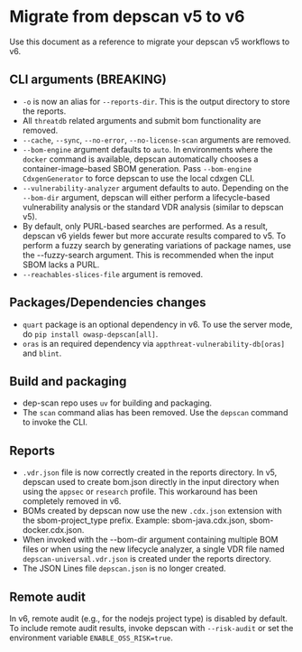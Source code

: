 # Migrate from depscan v5 to v6

Use this document as a reference to migrate your depscan v5 workflows to v6.

## CLI arguments (BREAKING)

- `-o` is now an alias for `--reports-dir`. This is the output directory to store the reports.
- All `threatdb` related arguments and submit bom functionality are removed.
- `--cache`, `--sync`, `--no-error`, `--no-license-scan` arguments are removed.
- `--bom-engine` argument defaults to `auto`. In environments where the `docker` command is available, depscan automatically chooses a container-image–based SBOM generation. Pass `--bom-engine CdxgenGenerator` to force depscan to use the local cdxgen CLI.
- `--vulnerability-analyzer` argument defaults to auto. Depending on the `--bom-dir` argument, depscan will either perform a lifecycle-based vulnerability analysis or the standard VDR analysis (similar to depscan v5).
- By default, only PURL-based searches are performed. As a result, depscan v6 yields fewer but more accurate results compared to v5. To perform a fuzzy search by generating variations of package names, use the --fuzzy-search argument. This is recommended when the input SBOM lacks a PURL.
- `--reachables-slices-file` argument is removed.

## Packages/Dependencies changes

- `quart` package is an optional dependency in v6. To use the server mode, do `pip install owasp-depscan[all]`.
- `oras` is an required dependency via `appthreat-vulnerability-db[oras]` and `blint`.

## Build and packaging

- dep-scan repo uses `uv` for building and packaging.
- The `scan` command alias has been removed. Use the `depscan` command to invoke the CLI.

## Reports

- `.vdr.json` file is now correctly created in the reports directory. In v5, depscan used to create bom.json directly in the input directory when using the `appsec` or `research` profile. This workaround has been completely removed in v6.
- BOMs created by depscan now use the new `.cdx.json` extension with the sbom-project_type prefix. Example: sbom-java.cdx.json, sbom-docker.cdx.json.
- When invoked with the --bom-dir argument containing multiple BOM files or when using the new lifecycle analyzer, a single VDR file named `depscan-universal.vdr.json` is created under the reports directory.
- The JSON Lines file `depscan.json` is no longer created.

## Remote audit

In v6, remote audit (e.g., for the nodejs project type) is disabled by default. To include remote audit results, invoke depscan with `--risk-audit` or set the environment variable `ENABLE_OSS_RISK=true`.
